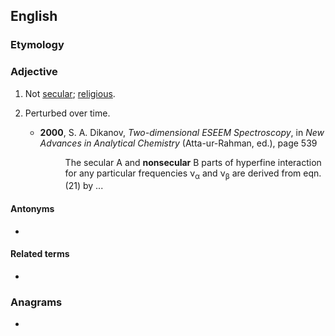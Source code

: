 ==English==

===Etymology===
{{prefix|non|secular|lang=en}}

===Adjective===
{{en-adj|-}}

# Not [[secular]]; [[religious]].
# {{lb|en|atomic physics}} Perturbed over time.
#* '''2000''', S. A. Dikanov, ''Two-dimensional ESEEM Spectroscopy'', in ''New Advances in Analytical Chemistry'' (Atta-ur-Rahman, ed.), page 539
#*: The secular A and '''nonsecular''' B parts of hyperfine interaction for any particular frequencies ν<sub>α</sub> and ν<sub>β</sub> are derived from eqn.(21) by ...

====Antonyms====
* {{l|en|secular}}

====Related terms====
* {{l|en|nonsecularism}}

===Anagrams===
* {{anagrams|en|calneurons}}